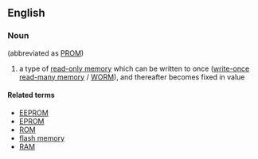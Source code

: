 ==English==

===Noun===

{{en-noun|-|head=[[programmable]] [[read]]-[[only]] [[memory]]}} (abbreviated as [[PROM]])

# {{context|electronics|lang=en}} a type of [[read-only memory]] which can be written to once ([[write-once read-many memory]] / [[WORM]]), and thereafter becomes fixed in value

====Related terms====
* [[EEPROM]]
* [[EPROM]]
* [[ROM]]
* [[flash memory]]
* [[RAM]]